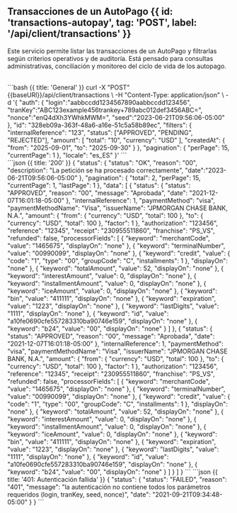 
## Transacciones de un AutoPago {{ id: 'transactions-autopay', tag: 'POST', label: '/api/client/transactions' }}
Este servicio permite listar las transacciones de un AutoPago y filtrarlas según criterios operativos y de auditoría. Está pensado para consultas administrativas, conciliación y monitoreo del ciclo de vida de los autopago.

<Row>
    <Col>
        <ApiReader
            path="/api/client/transactions"
            method="POST"
            api={props.refs}
        />
    </Col>
    <Col sticky>
        <br />
        <CodeGroup title="Solicitud" tag="POST" label="/api/client/transactions">
            ```bash {{ title: 'General' }}
            curl -X "POST" {{baseURl}}/api/client/transactions \
            -H "Content-Type: application/json" \
            -d '{
                "auth": {
                    "login":"aabbccdd1234567890aabbccdd123456",
                    "tranKey":"ABC123example456trankey+789abc012def3456ABC=",
                    "nonce":"enQ4dXh3YWhkMWM=",
                    "seed":"2023-06-21T09:56:06-05:00"
                },
                "id": "328eb09a-363f-48a6-a16e-51c5a58b89ec",
                "filters": {
                    "internalReference": "123",
                    "status": ["APPROVED", "PENDING", "REJECTED"],
                    "amount": [
                        "total": "10",
                        "currency": "USD"
                    ],
                    "createdAt": {
                        "from": "2025-09-01",
                        "to": "2025-09-30"
                    }
                },
                "pagination": {
                    "perPage": 15,
                    "currentPage": 1
                },
                "locale": "es_ES"
        }'
            ```
        </CodeGroup>
    </Col>
</Row>

<Row>
    <Col>
        <ApiReader
            path="/api/client/transactions"
            method="POST"
            type="response"
            api={props.refs}
        />
    </Col>
    <Col sticky>
        <br />
        <CodeGroup title="Respuesta">
    ```json {{ title: '200' }}
    {
        "status": {
            "status": "OK",
            "reason": "00",
            "description": "La petición se ha procesado correctamente",
            "date":"2023-06-21T09:56:06-05:00"
        },
        "pagination": {
            "total": 2,
            "perPage": 15,
            "currentPage": 1,
            "lastPage": 1
        },
        "data": [
            {
                "status": {
                    "status": "APPROVED",
                    "reason": "00",
                    "message": "Aprobada",
                    "date": "2021-12-07T16:01:18-05:00"
                },
                "internalReference": 1,
                "paymentMethod": "visa",
                "paymentMethodName": "Visa",
                "issuerName": "JPMORGAN CHASE BANK, N.A.",
                "amount": {
                    "from": {
                        "currency": "USD",
                        "total": 100
                    },
                    "to": {
                        "currency": "USD",
                        "total": 100
                    },
                    "factor": 1
                },
                "authorization": "123456",
                "reference": "12345",
                "receipt": "230955511860",
                "franchise": "PS_VS",
                "refunded": false,
                "processorFields": [
                    {
                        "keyword": "merchantCode",
                        "value": "1465675",
                        "displayOn": "none"
                    },
                    {
                        "keyword": "terminalNumber",
                        "value": "00990099",
                        "displayOn": "none"
                    },
                    {
                        "keyword": "credit",
                        "value": {
                        "code": "1",
                        "type": "00",
                        "groupCode": "C",
                        "installments": 1
                    },
                        "displayOn": "none"
                    },
                    {
                        "keyword": "totalAmount",
                        "value": 52,
                        "displayOn": "none"
                    },
                    {
                        "keyword": "interestAmount",
                        "value": 0,
                        "displayOn": "none"
                    },
                    {
                        "keyword": "installmentAmount",
                        "value": 0,
                        "displayOn": "none"
                    },
                    {
                        "keyword": "iceAmount",
                        "value": 0,
                        "displayOn": "none"
                    },
                    {
                        "keyword": "bin",
                        "value": "411111",
                        "displayOn": "none"
                    },
                    {
                        "keyword": "expiration",
                        "value": "1223",
                        "displayOn": "none"
                    },
                    {
                        "keyword": "lastDigits",
                        "value": "1111",
                        "displayOn": "none"
                    },
                    {
                        "keyword": "id",
                        "value": "a10fe0690cfe557283310ba90746e159",
                        "displayOn": "none"
                    },
                    {
                        "keyword": "b24",
                        "value": "00",
                        "displayOn": "none"
                    }
                ]
            },
            {
                "status": {
                    "status": "APPROVED",
                    "reason": "00",
                    "message": "Aprobada",
                    "date": "2021-12-07T16:01:18-05:00"
                },
                "internalReference": 1,
                "paymentMethod": "visa",
                "paymentMethodName": "Visa",
                "issuerName": "JPMORGAN CHASE BANK, N.A.",
                "amount": {
                    "from": {
                        "currency": "USD",
                        "total": 100
                    },
                    "to": {
                        "currency": "USD",
                        "total": 100
                    },
                    "factor": 1
                },
                "authorization": "123456",
                "reference": "12345",
                "receipt": "230955511860",
                "franchise": "PS_VS",
                "refunded": false,
                "processorFields": [
                    {
                        "keyword": "merchantCode",
                        "value": "1465675",
                        "displayOn": "none"
                    },
                    {
                        "keyword": "terminalNumber",
                        "value": "00990099",
                        "displayOn": "none"
                    },
                    {
                        "keyword": "credit",
                        "value": {
                        "code": "1",
                        "type": "00",
                        "groupCode": "C",
                        "installments": 1
                    },
                        "displayOn": "none"
                    },
                    {
                        "keyword": "totalAmount",
                        "value": 52,
                        "displayOn": "none"
                    },
                    {
                        "keyword": "interestAmount",
                        "value": 0,
                        "displayOn": "none"
                    },
                    {
                        "keyword": "installmentAmount",
                        "value": 0,
                        "displayOn": "none"
                    },
                    {
                        "keyword": "iceAmount",
                        "value": 0,
                        "displayOn": "none"
                    },
                    {
                        "keyword": "bin",
                        "value": "411111",
                        "displayOn": "none"
                    },
                    {
                        "keyword": "expiration",
                        "value": "1223",
                        "displayOn": "none"
                    },
                    {
                        "keyword": "lastDigits",
                        "value": "1111",
                        "displayOn": "none"
                    },
                    {
                        "keyword": "id",
                        "value": "a10fe0690cfe557283310ba90746e159",
                        "displayOn": "none"
                    },
                    {
                        "keyword": "b24",
                        "value": "00",
                        "displayOn": "none"
                    }
                ]
            }
        ]
    }
    ```
            ```json {{ title: '401: Autenticación fallida' }}
                {
                    "status": {
                        "status": "FAILED",
                        "reason": "401",
                        "message": "la autenticación no contiene todos los parámetros requeridos (login, tranKey, seed, nonce)",
                        "date": "2021-09-21T09:34:48-05:00"
                    }
                }
            ```
        </CodeGroup>
    </Col>
</Row>

